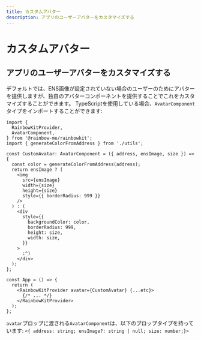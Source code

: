 ```yaml
---
title: カスタムアバター
description: アプリのユーザーアバターをカスタマイズする
---
```


# カスタムアバター

## アプリのユーザーアバターをカスタマイズする

デフォルトでは、ENS画像が設定されていない場合のユーザーのためにアバターを提供しますが、独自のアバターコンポーネントを提供することでこれをカスタマイズすることができます。 TypeScriptを使用している場合、`AvatarComponent`タイプをインポートすることができます:

```tsx
import {
  RainbowKitProvider,
  AvatarComponent,
} from '@rainbow-me/rainbowkit';
import { generateColorFromAddress } from './utils';

const CustomAvatar: AvatarComponent = ({ address, ensImage, size }) => {
  const color = generateColorFromAddress(address);
  return ensImage ? (
    <img
      src={ensImage}
      width={size}
      height={size}
      style={{ borderRadius: 999 }}
    />
  ) : (
    <div
      style={{
        backgroundColor: color,
        borderRadius: 999,
        height: size,
        width: size,
      }}
    >
      :^)
    </div>
  );
};

const App = () => {
  return (
    <RainbowKitProvider avatar={CustomAvatar} {...etc}>
      {/* ... */}
    </RainbowKitProvider>
  );
};
```

`avatar`プロップに渡される`AvatarComponent`は、以下のプロップタイプを持っています: `<{ address: string; ensImage?: string | null; size: number;}>`
